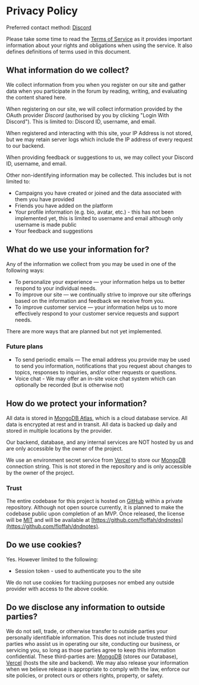 # Privacy Policy

Preferred contact method: [Discord](https://discord.gg/DsSeGSc5na)

Please take some time to read the [Terms of Service](/docs/termsOfService) as it provides important information about your rights and obligations when using the service. It also defines definitions of terms used in this document.

## What information do we collect?

We collect information from you when you register on our site and gather data when you participate in the forum by reading, writing, and evaluating the content shared here.

When registering on our site, we will collect information provided by the OAuth provider _Discord_ (authorised by you by clicking "Login With Discord"). This is limited to: Discord ID, username, and email.

When registered and interacting with this site, your IP Address is not stored, but we may retain server logs which include the IP address of every request to our backend.

When providing feedback or suggestions to us, we may collect your Discord ID, username, and email.

Other non-identifying information may be collected.
This includes but is not limited to:

-   Campaigns you have created or joined and the data associated with them you have provided
-   Friends you have added on the platform
-   Your profile information (e.g. bio, avatar, etc.) - this has not been implemented yet, this is limited to username and email although only username is made public
-   Your feedback and suggestions

## What do we use your information for?

Any of the information we collect from you may be used in one of the following ways:

-   To personalize your experience — your information helps us to better respond to your individual needs.
-   To improve our site — we continually strive to improve our site offerings based on the information and feedback we receive from you.
-   To improve customer service — your information helps us to more effectively respond to your customer service requests and support needs.

There are more ways that are planned but not yet implemented.

### Future plans

-   To send periodic emails — The email address you provide may be used to send you information, notifications that you request about changes to topics, responses to inquiries, and/or other requests or questions.
-   Voice chat - We may offer an in-site voice chat system which can optionally be recorded (but is otherwise not)

## How do we protect your information?

All data is stored in [MongoDB Atlas](https://www.mongodb.com/atlas/database), which is a cloud database service. All data is encrypted at rest and in transit. All data is backed up daily and stored in multiple locations by the provider.

Our backend, database, and any internal services are NOT hosted by us and are only accessible by the owner of the project.

We use an environment secret service from [Vercel](https://vercel.com/) to store our [MongoDB](https://www.mongodb.com/) connection string. This is not stored in the repository and is only accessible by the owner of the project.

### Trust

The entire codebase for this project is hosted on [GitHub](https://github.com) within a private repository. Although not open source currently, it is planned to make the codebase public upon completion of an MVP.
Once released, the license will be [MIT](https://choosealicense.com/licenses/mit/) and will be available at [https://github.com/floffah/dndnotes](https://github.com/floffah/dndnotes).

## Do we use cookies?

Yes. However limited to the following:

-   Session token - used to authenticate you to the site

We do not use cookies for tracking purposes nor embed any outside provider with access to the above cookie.

## Do we disclose any information to outside parties?

We do not sell, trade, or otherwise transfer to outside parties your personally identifiable information. This does not include trusted third parties who assist us in operating our site, conducting our business, or servicing you, so long as those parties agree to keep this information confidential. These third-parties are: [MongoDB](https://www.mongodb.com/) (stores our Database), [Vercel](https://vercel.com/) (hosts the site and backend). We may also release your information when we believe release is appropriate to comply with the law, enforce our site policies, or protect ours or others rights, property, or safety.
